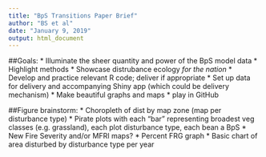 ```yaml
---
title: "BpS Transitions Paper Brief"
author: "BS et al"
date: "January 9, 2019"
output: html_document
---
```


##Goals:
* Illuminate the sheer quantity and power of the BpS model data
* Highlight methods
* Showcase distrubance ecology *for the nation*
* Develop and practice relevant R code; deliver if appropriate
* Set up data for delivery and accompanying Shiny app (which could be delivery mechanism)
* Make beautiful graphs and maps
* play in GitHub

##Figure brainstorm:
* Choropleth of dist by map zone (map per disturbance type)
* Pirate plots with each "bar" representing broadest veg classes (e.g. grassland), each plot disturbance type, each bean a BpS
* New Fire Severity and/or MFRI maps?
* Percent FRG graph
* Basic chart of area disturbed by disturbance type per year

